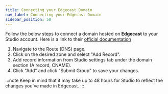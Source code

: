 ```yaml
---
title: Connecting your Edgecast Domain
nav_label: Connecting your Edgecast Domain
sidebar_position: 50
---
```


Follow the below steps to connect a domain hosted on **Edgecast** to your Studio account. Here is a link to their
[official documentation](https://docs.edgecast.com/pdfs/VDMS_Route_Admin_Guide.pdf)

1. Navigate to the Route (DNS) page.
2. Click on the desired zone and select "Add Record".
3. Add record information from Studio settings tab under the domain section (A record, CNAME).
4. Click "Add" and click "Submit Group" to save your changes.

:::note
Keep in mind that it may take up to 48 hours for Studio to reflect the changes you've made in Edgecast.
:::

